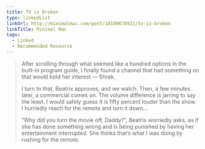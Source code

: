 ```yaml
---
title: TV is Broken
type: linkedList
linkUrl: http://minimalmac.com/post/18189678921/tv-is-broken
linkTitle: Minimal Mac
tags:
  - Linked
  - Recommended Resource
---
```


> After scrolling through what seemed like a hundred options in the built-in program guide, I finally found a channel that had something on that would hold her interest — Shrek.
>
> I turn to that, Beatrix approves, and we watch. Then, a few minutes later, a commercial comes on. The volume difference is jarring to say the least. I would safely guess it is fifty percent louder than the show. I hurriedly reach for the remote and turn it down…
>
> “Why did you turn the movie off, Daddy?”, Beatrix worriedly asks, as if she has done something wrong and is being punished by having her entertainment interrupted. She thinks that’s what I was doing by rushing for the remote.
